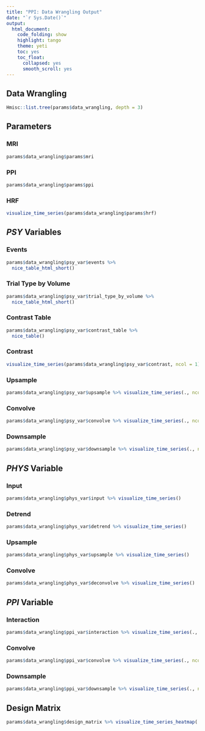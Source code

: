```yaml
---
title: "PPI: Data Wrangling Output"
date: "`r Sys.Date()`"
output: 
  html_document:
    code_folding: show
    highlight: tango
    theme: yeti
    toc: yes
    toc_float:
      collapsed: yes
      smooth_scroll: yes
---
```


## Data Wrangling
```r
Hmisc::list.tree(params$data_wrangling, depth = 3)
```

## Parameters

### MRI
```r
params$data_wrangling$params$mri
```

### PPI
```r
params$data_wrangling$params$ppi
```

### HRF
```r
visualize_time_series(params$data_wrangling$params$hrf)
```

## *PSY* Variables

### Events
```r
params$data_wrangling$psy_var$events %>% 
  nice_table_html_short()
```

### Trial Type by Volume
```r
params$data_wrangling$psy_var$trial_type_by_volume %>%
  nice_table_html_short()
```

### Contrast Table
```r
params$data_wrangling$psy_var$contrast_table %>%
  nice_table()
```

### Contrast
```r
visualize_time_series(params$data_wrangling$psy_var$contrast, ncol = 1)
```

### Upsample
```r
params$data_wrangling$psy_var$upsample %>% visualize_time_series(., ncol = 1, scales = "free_y")
```

### Convolve
```r
params$data_wrangling$psy_var$convolve %>% visualize_time_series(., ncol = 1, scales = "free_y")
```

### Downsample
```r
params$data_wrangling$psy_var$downsample %>% visualize_time_series(., ncol = 1, scales = "free_y")
```

## *PHYS* Variable

### Input
```r
params$data_wrangling$phys_var$input %>% visualize_time_series()
```

### Detrend
```r
params$data_wrangling$phys_var$detrend %>% visualize_time_series()
```

### Upsample
```r
params$data_wrangling$phys_var$upsample %>% visualize_time_series()
```

### Convolve
```r
params$data_wrangling$phys_var$deconvolve %>% visualize_time_series()
```

## *PPI* Variable

### Interaction
```r
params$data_wrangling$ppi_var$interaction %>% visualize_time_series(., ncol = 1, scales = "free_y")
```

### Convolve
```r
params$data_wrangling$ppi_var$convolve %>% visualize_time_series(., ncol = 1, scales = "free_y")
```

### Downsample
```r
params$data_wrangling$ppi_var$downsample %>% visualize_time_series(., ncol = 1, scales = "free_y")
```

## Design Matrix
```r
params$data_wrangling$design_matrix %>% visualize_time_series_heatmap(., transpose = T, scale_data = "min-max", palette = "Greys", variable_axis_label = NULL, caption = "Note: Variables are scaled to min-max for visualization purposes")
```
